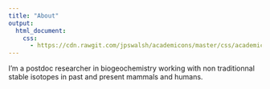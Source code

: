 ```yaml
---
title: "About"
output: 
  html_document:
    css:
      - https://cdn.rawgit.com/jpswalsh/academicons/master/css/academicons.min.css
---
```


I'm a postdoc researcher in biogeochemistry working with non traditionnal stable isotopes in past and present mammals and humans. 


